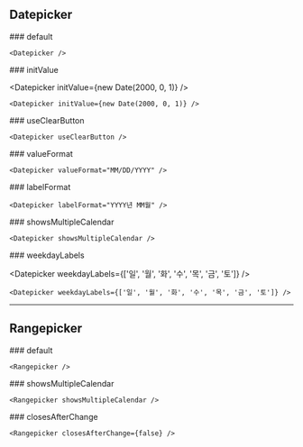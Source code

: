 ## Datepicker

<ReactDatepickerSection>
### default

<Datepicker />

```tsx
<Datepicker />
```

</ReactDatepickerSection>

<ReactDatepickerSection>
### initValue

<Datepicker initValue={new Date(2000, 0, 1)} />

```tsx
<Datepicker initValue={new Date(2000, 0, 1)} />
```

</ReactDatepickerSection>

<ReactDatepickerSection>
### useClearButton

<Datepicker useClearButton />

```tsx
<Datepicker useClearButton />
```

</ReactDatepickerSection>

<ReactDatepickerSection>
### valueFormat

<Datepicker valueFormat="MM/DD/YYYY" />

```tsx
<Datepicker valueFormat="MM/DD/YYYY" />
```

</ReactDatepickerSection>

<ReactDatepickerSection>
### labelFormat

<Datepicker labelFormat="YYYY년 MM월" />

```tsx
<Datepicker labelFormat="YYYY년 MM월" />
```

</ReactDatepickerSection>

<ReactDatepickerSection>
### showsMultipleCalendar

<Datepicker showsMultipleCalendar />

```tsx
<Datepicker showsMultipleCalendar />
```

</ReactDatepickerSection>

<ReactDatepickerSection>
### weekdayLabels

<Datepicker weekdayLabels={['일', '월', '화', '수', '목', '금', '토']} />

```tsx
<Datepicker weekdayLabels={['일', '월', '화', '수', '목', '금', '토']} />
```

</ReactDatepickerSection>

---

## Rangepicker

<ReactDatepickerSection>
### default

<Rangepicker />

```tsx
<Rangepicker />
```

</ReactDatepickerSection>

<ReactDatepickerSection>
### showsMultipleCalendar

<Rangepicker showsMultipleCalendar />

```tsx
<Rangepicker showsMultipleCalendar />
```

</ReactDatepickerSection>

<ReactDatepickerSection>
### closesAfterChange

<Rangepicker closesAfterChange={false} />

```tsx
<Rangepicker closesAfterChange={false} />
```

</ReactDatepickerSection>
